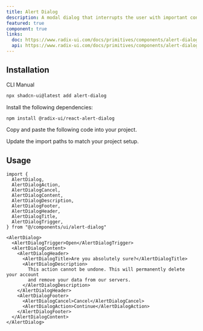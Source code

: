 ```yaml
---
title: Alert Dialog
description: A modal dialog that interrupts the user with important content and expects a response.
featured: true
component: true
links:
  doc: https://www.radix-ui.com/docs/primitives/components/alert-dialog
  api: https://www.radix-ui.com/docs/primitives/components/alert-dialog#api-reference
---
```


<ComponentPreview
  name="alert-dialog-demo"
  title="An alert dialog with cancel and continue buttons."
  description="An alert dialog with cancel and continue buttons."
/>

## Installation

<Tabs defaultValue="cli">

<TabsList>
  <TabsTrigger value="cli">CLI</TabsTrigger>
  <TabsTrigger value="manual">Manual</TabsTrigger>
</TabsList>
<TabsContent value="cli">

```bash
npx shadcn-ui@latest add alert-dialog
```

</TabsContent>

<TabsContent value="manual">

<Steps>

<Step>Install the following dependencies:</Step>

```bash
npm install @radix-ui/react-alert-dialog
```

<Step>Copy and paste the following code into your project.</Step>

<ComponentSource name="alert-dialog" />

<Step>Update the import paths to match your project setup.</Step>

</Steps>

</TabsContent>

</Tabs>

## Usage

```tsx
import {
  AlertDialog,
  AlertDialogAction,
  AlertDialogCancel,
  AlertDialogContent,
  AlertDialogDescription,
  AlertDialogFooter,
  AlertDialogHeader,
  AlertDialogTitle,
  AlertDialogTrigger,
} from "@/components/ui/alert-dialog"
```

```tsx
<AlertDialog>
  <AlertDialogTrigger>Open</AlertDialogTrigger>
  <AlertDialogContent>
    <AlertDialogHeader>
      <AlertDialogTitle>Are you absolutely sure?</AlertDialogTitle>
      <AlertDialogDescription>
        This action cannot be undone. This will permanently delete your account
        and remove your data from our servers.
      </AlertDialogDescription>
    </AlertDialogHeader>
    <AlertDialogFooter>
      <AlertDialogCancel>Cancel</AlertDialogCancel>
      <AlertDialogAction>Continue</AlertDialogAction>
    </AlertDialogFooter>
  </AlertDialogContent>
</AlertDialog>
```
